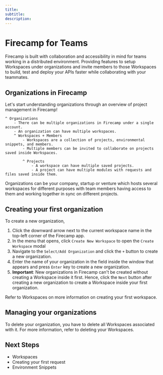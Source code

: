 ```yaml
--- 
title: 
subtitle: 
description: 
---
```


# Firecamp for Teams

Firecamp is built with collaboration and accessibility in mind for teams working in a distributed environment. Providing features to setup Workspaces under organizations and invite members to those Workspaces to build, test and deploy your APIs faster while collaborating with your teammates.

## Organizations in Firecamp

Let's start understanding organizations through an overview of project management in Firecamp!

```
^ Organizations
    - There can be multiple organizations in Firecamp under a single account.
    - An organization can have multiple workspaces.
    ^ Workspaces + Members
        - Workspaces are a collection of projects, environmental snippets, and members.
        - Multiple members can be invited to collaborate on projects saved inside Workspaces.

        ^ Projects
            - A workspace can have multiple saved projects.
            - A project can have multiple modules with requests and files saved inside them.
```

Organizations can be your company, startup or venture which hosts several workspaces for different purposes with team members having access to them and working together in sync on different projects.

## Creating your first organization

To create a new organization,
1. Click the downward arrow next to the current workspace name in the top-left corner of the Firecamp app.
2. In the menu that opens, click `Create New Workspace` to open the `Create Workspace` modal
3. Navigate to the `Select/Add Organization` and click the `+` button to create a new organization.
4. Enter the name of your organization in the field inside the window that appears and press `Enter` key to create a new organization.
5. **Important**: New organizations in Firecamp can't be created without creating a Workspace inside it first. Hence, click the `Next` button after creating a new organization to create a Workspace inside your first organization.

Refer to Workspaces on more information on creating your first workspace.

## Managing your organizations
To delete your organization, you have to delete all Workspaces associated with it. For more information, refer to deleting your Workspaces.

## Next Steps
- Workspaces
- Creating your first request
- Environment Snippets
